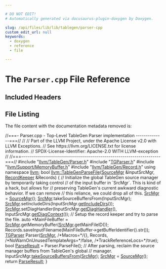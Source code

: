 ```yaml
---

# DO NOT EDIT!
# Automatically generated via docusaurus-plugin-doxygen by Doxygen.

slug: /api/files/lib/lib/tablegen/parser-cpp
custom_edit_url: null
keywords:
  - doxygen
  - reference
  - file

---
```





# The `Parser.cpp` File Reference

<DoxygenPage pluginConfig={pluginConfig}>



## Included Headers

<IncludesList>
<IncludesListItem
  filePath="llvm/TableGen/Parser.h"
  permalink="/docs/api/files/include/include/llvm/include/llvm/tablegen/parser-h"
  isLocal="true" />
<IncludesListItem
  filePath="TGParser.h"
  permalink="/docs/api/files/lib/lib/tablegen/tgparser-h"
  isLocal="true" />
<IncludesListItem
  filePath="llvm/Support/MemoryBuffer.h"
  permalink="/docs/api/files/include/include/llvm/include/llvm/support/memorybuffer-h"
  isLocal="true" />
<IncludesListItem
  filePath="llvm/TableGen/Record.h"
  permalink="/docs/api/files/include/include/llvm/include/llvm/tablegen/record-h"
  isLocal="true" />
</IncludesList>


## File Listing

The file content with the documentation metadata removed is:

<ProgramListing>

<Link id="l00001" /><CodeLine lineNumber="1"><Highlight kind="comment">//===- Parser.cpp - Top-Level TableGen Parser implementation --------------===//</Highlight><Highlight kind="normal"></Highlight></CodeLine>
<Link id="l00002" /><CodeLine lineNumber="2"><Highlight kind="normal"></Highlight><Highlight kind="comment">//</Highlight><Highlight kind="normal"></Highlight></CodeLine>
<Link id="l00003" /><CodeLine lineNumber="3"><Highlight kind="normal"></Highlight><Highlight kind="comment">// Part of the LLVM Project, under the Apache License v2.0 with LLVM Exceptions.</Highlight><Highlight kind="normal"></Highlight></CodeLine>
<Link id="l00004" /><CodeLine lineNumber="4"><Highlight kind="normal"></Highlight><Highlight kind="comment">// See https://llvm.org/LICENSE.txt for license information.</Highlight><Highlight kind="normal"></Highlight></CodeLine>
<Link id="l00005" /><CodeLine lineNumber="5"><Highlight kind="normal"></Highlight><Highlight kind="comment">// SPDX-License-Identifier: Apache-2.0 WITH LLVM-exception</Highlight><Highlight kind="normal"></Highlight></CodeLine>
<Link id="l00006" /><CodeLine lineNumber="6"><Highlight kind="normal"></Highlight><Highlight kind="comment">//</Highlight><Highlight kind="normal"></Highlight></CodeLine>
<Link id="l00007" /><CodeLine lineNumber="7"><Highlight kind="normal"></Highlight><Highlight kind="comment">//===----------------------------------------------------------------------===//</Highlight><Highlight kind="normal"></Highlight></CodeLine>
<Link id="l00008" /><CodeLine lineNumber="8"><Highlight kind="normal"></Highlight></CodeLine>
<Link id="l00009" /><CodeLine lineNumber="9"><Highlight kind="normal"></Highlight><Highlight kind="preprocessor">#include &quot;<a href="/docs/api/files/include/include/llvm/include/llvm/tablegen/parser-h">llvm/TableGen/Parser.h</a>&quot;</Highlight><Highlight kind="normal"></Highlight></CodeLine>
<Link id="l00010" /><CodeLine lineNumber="10"><Highlight kind="normal"></Highlight><Highlight kind="preprocessor">#include &quot;<a href="/docs/api/files/lib/lib/tablegen/tgparser-h">TGParser.h</a>&quot;</Highlight><Highlight kind="normal"></Highlight></CodeLine>
<Link id="l00011" /><CodeLine lineNumber="11"><Highlight kind="normal"></Highlight><Highlight kind="preprocessor">#include &quot;<a href="/docs/api/files/include/include/llvm/include/llvm/support/memorybuffer-h">llvm/Support/MemoryBuffer.h</a>&quot;</Highlight><Highlight kind="normal"></Highlight></CodeLine>
<Link id="l00012" /><CodeLine lineNumber="12"><Highlight kind="normal"></Highlight><Highlight kind="preprocessor">#include &quot;<a href="/docs/api/files/include/include/llvm/include/llvm/tablegen/record-h">llvm/TableGen/Record.h</a>&quot;</Highlight><Highlight kind="normal"></Highlight></CodeLine>
<Link id="l00013" /><CodeLine lineNumber="13"><Highlight kind="normal"></Highlight></CodeLine>
<Link id="l00014" /><CodeLine lineNumber="14"><Highlight kind="normal"></Highlight><Highlight kind="keyword">using namespace </Highlight><Highlight kind="normal"><a href="/docs/api/namespaces/llvm">llvm</a>;</Highlight></CodeLine>
<Link id="l00015" /><CodeLine lineNumber="15"><Highlight kind="normal"></Highlight></CodeLine>
<Link id="l00016" /><CodeLine lineNumber="16" lineLink="/docs/api/namespaces/llvm/#af5bd59cf74666a7da28269e983745b04"><Highlight kind="normal"></Highlight><Highlight kind="keywordtype">bool</Highlight><Highlight kind="normal"> <a href="/docs/api/namespaces/llvm/#af5bd59cf74666a7da28269e983745b04">llvm::TableGenParseFile</a>(<a href="/docs/api/classes/llvm/sourcemgr">SourceMgr</a> &amp;InputSrcMgr, <a href="/docs/api/classes/llvm/recordkeeper">RecordKeeper</a> &amp;Records) &#123;</Highlight></CodeLine>
<Link id="l00017" /><CodeLine lineNumber="17"><Highlight kind="normal">  </Highlight><Highlight kind="comment">// Initialize the global TableGen source manager by temporarily taking control</Highlight><Highlight kind="normal"></Highlight></CodeLine>
<Link id="l00018" /><CodeLine lineNumber="18"><Highlight kind="normal">  </Highlight><Highlight kind="comment">// of the input buffer in &#96;SrcMgr&#96;. This is kind of a hack, but allows for</Highlight><Highlight kind="normal"></Highlight></CodeLine>
<Link id="l00019" /><CodeLine lineNumber="19"><Highlight kind="normal">  </Highlight><Highlight kind="comment">// preserving TableGen&#39;s current awkward diagnostic behavior. If we can remove</Highlight><Highlight kind="normal"></Highlight></CodeLine>
<Link id="l00020" /><CodeLine lineNumber="20"><Highlight kind="normal">  </Highlight><Highlight kind="comment">// this reliance, we could drop all of this.</Highlight><Highlight kind="normal"></Highlight></CodeLine>
<Link id="l00021" /><CodeLine lineNumber="21"><Highlight kind="normal">  <a href="/docs/api/namespaces/llvm/#a5f3f23062c5d5636bee27c54f4a407f0">SrcMgr</a> = <a href="/docs/api/classes/llvm/sourcemgr">SourceMgr</a>();</Highlight></CodeLine>
<Link id="l00022" /><CodeLine lineNumber="22"><Highlight kind="normal">  <a href="/docs/api/namespaces/llvm/#a5f3f23062c5d5636bee27c54f4a407f0">SrcMgr</a>.takeSourceBuffersFrom(InputSrcMgr);</Highlight></CodeLine>
<Link id="l00023" /><CodeLine lineNumber="23"><Highlight kind="normal">  <a href="/docs/api/namespaces/llvm/#a5f3f23062c5d5636bee27c54f4a407f0">SrcMgr</a>.setIncludeDirs(InputSrcMgr.<a href="/docs/api/classes/llvm/sourcemgr/#a1d00e16a69c913f50f7e6b1f4a23d056">getIncludeDirs</a>());</Highlight></CodeLine>
<Link id="l00024" /><CodeLine lineNumber="24"><Highlight kind="normal">  <a href="/docs/api/namespaces/llvm/#a5f3f23062c5d5636bee27c54f4a407f0">SrcMgr</a>.setDiagHandler(InputSrcMgr.<a href="/docs/api/classes/llvm/sourcemgr/#a25349c8e3db02cc6c6984dd1b2f56978">getDiagHandler</a>(),</Highlight></CodeLine>
<Link id="l00025" /><CodeLine lineNumber="25"><Highlight kind="normal">                        InputSrcMgr.<a href="/docs/api/classes/llvm/sourcemgr/#a1a459669ba9af7d72ba179fbd8e6a240">getDiagContext</a>());</Highlight></CodeLine>
<Link id="l00026" /><CodeLine lineNumber="26"><Highlight kind="normal"></Highlight></CodeLine>
<Link id="l00027" /><CodeLine lineNumber="27"><Highlight kind="normal">  </Highlight><Highlight kind="comment">// Setup the record keeper and try to parse the file.</Highlight><Highlight kind="normal"></Highlight></CodeLine>
<Link id="l00028" /><CodeLine lineNumber="28"><Highlight kind="normal">  </Highlight><Highlight kind="keyword">auto</Highlight><Highlight kind="normal"> &#42;MainFileBuffer = <a href="/docs/api/namespaces/llvm/#a5f3f23062c5d5636bee27c54f4a407f0">SrcMgr</a>.getMemoryBuffer(<a href="/docs/api/namespaces/llvm/#a5f3f23062c5d5636bee27c54f4a407f0">SrcMgr</a>.getMainFileID());</Highlight></CodeLine>
<Link id="l00029" /><CodeLine lineNumber="29"><Highlight kind="normal">  Records.saveInputFilename(MainFileBuffer-&gt;getBufferIdentifier().str());</Highlight></CodeLine>
<Link id="l00030" /><CodeLine lineNumber="30"><Highlight kind="normal"></Highlight></CodeLine>
<Link id="l00031" /><CodeLine lineNumber="31"><Highlight kind="normal">  <a href="/docs/api/classes/llvm/tgparser">TGParser</a> Parser(<a href="/docs/api/namespaces/llvm/#a5f3f23062c5d5636bee27c54f4a407f0">SrcMgr</a>, </Highlight><Highlight kind="comment">/&#42;Macros=&#42;/</Highlight><Highlight kind="normal">&#123;&#125;, Records,</Highlight></CodeLine>
<Link id="l00032" /><CodeLine lineNumber="32"><Highlight kind="normal">                  </Highlight><Highlight kind="comment">/&#42;NoWarnOnUnusedTemplateArgs=&#42;/</Highlight><Highlight kind="keyword">false</Highlight><Highlight kind="normal">,</Highlight></CodeLine>
<Link id="l00033" /><CodeLine lineNumber="33"><Highlight kind="normal">                  </Highlight><Highlight kind="comment">/&#42;TrackReferenceLocs=&#42;/</Highlight><Highlight kind="keyword">true</Highlight><Highlight kind="normal">);</Highlight></CodeLine>
<Link id="l00034" /><CodeLine lineNumber="34"><Highlight kind="normal">  </Highlight><Highlight kind="keywordtype">bool</Highlight><Highlight kind="normal"> <a href="/docs/api/classes/llvm/parseresult">ParseResult</a> = Parser.ParseFile();</Highlight></CodeLine>
<Link id="l00035" /><CodeLine lineNumber="35"><Highlight kind="normal"></Highlight></CodeLine>
<Link id="l00036" /><CodeLine lineNumber="36"><Highlight kind="normal">  </Highlight><Highlight kind="comment">// After parsing, reclaim the source manager buffers from TableGen&#39;s global</Highlight><Highlight kind="normal"></Highlight></CodeLine>
<Link id="l00037" /><CodeLine lineNumber="37"><Highlight kind="normal">  </Highlight><Highlight kind="comment">// manager.</Highlight><Highlight kind="normal"></Highlight></CodeLine>
<Link id="l00038" /><CodeLine lineNumber="38"><Highlight kind="normal">  InputSrcMgr.<a href="/docs/api/classes/llvm/sourcemgr/#af9c533e5b4fb98dcc0fbf4df792aaf96">takeSourceBuffersFrom</a>(<a href="/docs/api/namespaces/llvm/#a5f3f23062c5d5636bee27c54f4a407f0">SrcMgr</a>);</Highlight></CodeLine>
<Link id="l00039" /><CodeLine lineNumber="39"><Highlight kind="normal">  <a href="/docs/api/namespaces/llvm/#a5f3f23062c5d5636bee27c54f4a407f0">SrcMgr</a> = <a href="/docs/api/classes/llvm/sourcemgr">SourceMgr</a>();</Highlight></CodeLine>
<Link id="l00040" /><CodeLine lineNumber="40"><Highlight kind="normal">  </Highlight><Highlight kind="keywordflow">return</Highlight><Highlight kind="normal"> <a href="/docs/api/classes/llvm/parseresult">ParseResult</a>;</Highlight></CodeLine>
<Link id="l00041" /><CodeLine lineNumber="41"><Highlight kind="normal">&#125;</Highlight></CodeLine>

</ProgramListing>

</DoxygenPage>
